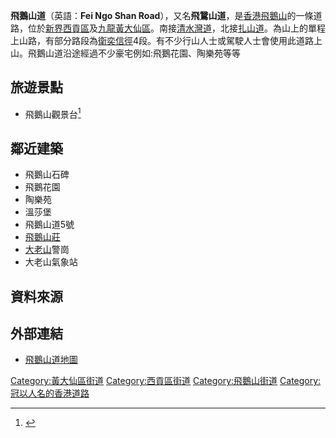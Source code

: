 {{Infobox Hong Kong Road
|中文街道名稱    = 飛鵝山道
|英文街道名稱    = Fei Ngo Shan Road
|圖片            =File:Fei Ngo Shan KL.jpeg
|圖片說明        =從飛鵝山道望向九龍全景
|路段總長度      = 5.0
|車速限制        = 
|行車線數量      = 1線單程
|所在地區        =[[新界|新界]][[西貢區|西貢區]]/[[九龍|九龍]][[黃大仙區|黃大仙區]]
|coordinates   = {{coord|22.3367120|114.2291895 |type:landmark|display=inline,title}}
|起點            = [[扎山道|扎山道]]/[[沙田坳道|沙田坳道]]
|終點            = [[清水灣道|清水灣道]]
|道路命名日期    = 不詳
|道路動工日期    = 
|道路興建計劃    = 
|道路舊名資料    = 
|道路封閉日期    =
|通車日期        = 不詳
|收費            = 沒有
}}

'''飛鵝山道'''（英語：'''Fei Ngo Shan Road'''），又名'''飛鵞山道'''，是[[香港|香港]][[飛鵝山|飛鵝山]]的一條道路，位於[[新界|新界]][[西貢區|西貢區]]及[[九龍|九龍]][[黃大仙區|黃大仙區]]。南接[[清水灣道|清水灣道]]，北接[[扎山道|扎山道]]。為山上的單程上山路，有部分路段為[[衛奕信徑|衛奕信徑]]4段。有不少行山人士或駕駛人士會使用此道路上山。飛鵝山道沿途經過不少豪宅例如:飛鵝花園、陶樂苑等等

== 旅遊景點 ==
* 飛鵝山觀景台<ref>{{Cite web|title=飛鵝山觀景台|url=https://www.wingontravel.com/discovery/scenic-kowloon-peak-observation-platform-88094|accessdate=2021-04-09|publisher=香港永安旅遊有限公司}}</ref>

== 鄰近建築 ==
* 飛鵝山石碑
* 飛鵝花園
*陶樂苑
*溫莎堡
*飛鵝山道5號
*[[飛鵝山莊|飛鵝山莊]]
* [[大老山|大老山]]警崗
* 大老山氣象站

== 資料來源 ==
{{reflist}}

[[Category:黃大仙區街道|Category:黃大仙區街道]]
[[Category:西貢區街道|Category:西貢區街道]]

== 外部連結 ==
* [https://www.google.com/maps?ll=22.336712,114.2291895&q=22.336712,114.2291895&hl=zh&t=m&z=10= 飛鵝山道地圖]

[[Category:飛鵝山街道|Category:飛鵝山街道]]
[[Category:冠以人名的香港道路|Category:冠以人名的香港道路]]